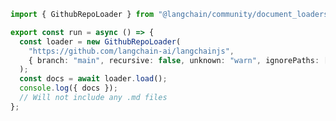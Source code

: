 ```typescript
import { GithubRepoLoader } from "@langchain/community/document_loaders/web/github";

export const run = async () => {
  const loader = new GithubRepoLoader(
    "https://github.com/langchain-ai/langchainjs",
    { branch: "main", recursive: false, unknown: "warn", ignorePaths: ["*.md"] }
  );
  const docs = await loader.load();
  console.log({ docs });
  // Will not include any .md files
};
```